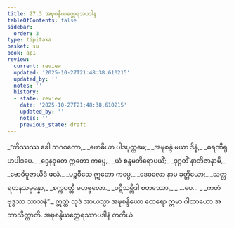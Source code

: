 ```yaml
---
title: 27.3 အဍ္ဎစန္ဒိယတ္ထေရအပဒါန
tableOfContents: false
sidebar:
  order: 3
type: tipitaka
basket: su
book: ap1
review:
  current: review
  updated: '2025-10-27T21:48:38.610215'
  updated_by: ''
  notes: ''
  history:
  - state: review
    date: '2025-10-27T21:48:38.610215'
    updated_by: ''
    notes: ''
    previous_state: draft
---
```



<ReviewStatus review={frontmatter.review} showDetails={true} />

<HypothesisAnnotation frontmatter={frontmatter} />

<DynamicBreadcrumb />

<Division number="10" book="ap1" e="ch" v="20" p="261">

<Paragraph number="3171" type="verses" book="ap1">
_“တိဿဿ ခေါ ဘဂဝတော,_  
_ဗောဓိယာ ပါဒပုတ္တမေ;_  
_အဍ္ဎစန္ဒံ မယာ ဒိန္နံ,_  
_ဓရဏီရုဟပါဒပေ._  

</Paragraph>

</Division>
<Division number="11" book="ap1" e="ch" v="20" p="261">

<Paragraph number="3172" type="verses" book="ap1">
_ဒွေနဝုတေ ဣတော ကပ္ပေ,_  
_ယံ စန္ဒမဘိရောပယိံ;_  
_ဒုဂ္ဂတိံ နာဘိဇာနာမိ,_  
_ဗောဓိပူဇာယိဒံ ဖလံ._  

</Paragraph>

</Division>
<Division number="12" book="ap1" e="ch" v="20" p="261">

<Paragraph number="3173" type="verses" book="ap1">
_ပဉ္စဝီသေ ဣတော ကပ္ပေ,_  
_ဒေဝလော နာမ ခတ္တိယော;_  
_သတ္တရတနသမ္ပန္နော,_  
_စက္ကဝတ္တီ မဟဗ္ဗလော._  

</Paragraph>

</Division>
<Division number="13" book="ap1" e="ch" v="20" p="261">

<Paragraph number="3174" type="verses" book="ap1">
_ပဋိသမ္ဘိဒါ စတဿော,_  
_ …ပေ… _  
_ကတံ ဗုဒ္ဓဿ သာသနံ”._  

</Paragraph>

<Paragraph number="3175" book="ap1">
ဣတ္ထံ သုဒံ အာယသ္မာ အဍ္ဎစန္ဒိယော ထေရော ဣမာ ဂါထာယော အဘာသိတ္ထာတိ.

</Paragraph>
</Division>

<Paragraph number="3176" type="center" book="ap1">
အဍ္ဎစန္ဒိယတ္ထေရဿာပဒါနံ တတိယံ.
</Paragraph>
